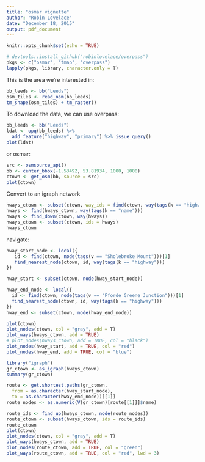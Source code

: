 ```yaml
---
title: "osmar vignette"
author: "Robin Lovelace"
date: "December 18, 2015"
output: pdf_document
---
```


```r
knitr::opts_chunk$set(echo = TRUE)
```

```r
# devtools::install_github("robinlovelace/overpass")
pkgs <- c("osmar", "tmap", "overpass")
lapply(pkgs, library, character.only = T)
```

This is the area we're interested in:

```r
bb_leeds <- bb("Leeds")
osm_tiles <- read_osm(bb_leeds)
tm_shape(osm_tiles) + tm_raster()
```

To download the data, we can use overpass:

```r
bb_leeds <- bb("Leeds")
ldat <- opq(bb_leeds) %>%
  add_feature("highway", "primary") %>% issue_query()
plot(ldat)
```

or osmar:

```r
src <- osmsource_api()
bb <- center_bbox(-1.53492, 53.81934, 1000, 1000)
ctown <- get_osm(bb, source = src)
plot(ctown)
```

Convert to an igraph network

```r
hways_ctown <- subset(ctown, way_ids = find(ctown, way(tags(k == "highway"))))
hways <- find(hways_ctown, way(tags(k == "name")))
hways <- find_down(ctown, way(hways))
hways_ctown <- subset(ctown, ids = hways)
hways_ctown
```

navigate:

```r
hway_start_node <- local({
   id <- find(ctown, node(tags(v == "Sholebroke Mount")))[1]
   find_nearest_node(ctown, id, way(tags(k == "highway")))
})

hway_start <- subset(ctown, node(hway_start_node))

hway_end_node <- local({
  id <- find(ctown, node(tags(v == "Fforde Greene Junction")))[1]
  find_nearest_node(ctown, id, way(tags(k == "highway")))
})
hway_end <- subset(ctown, node(hway_end_node))
```


```r
plot(ctown)
plot_nodes(ctown, col = "gray", add = T)
plot_ways(hways_ctown, add = TRUE)
# plot_nodes(hways_ctown, add = TRUE, col = "black")
plot_nodes(hway_start, add = TRUE, col = "red")
plot_nodes(hway_end, add = TRUE, col = "blue")
```

```r
library("igraph")
gr_ctown <- as_igraph(hways_ctown)
summary(gr_ctown)
```


```r
route <- get.shortest.paths(gr_ctown,
  from = as.character(hway_start_node),
  to = as.character(hway_end_node))[[1]]
route_nodes <- as.numeric(V(gr_ctown)[route[[1]]]$name)
```

```r

route_ids <- find_up(hways_ctown, node(route_nodes))
route_ctown <- subset(hways_ctown, ids = route_ids)
route_ctown
plot(ctown)
plot_nodes(ctown, col = "gray", add = T)
plot_ways(hways_ctown, add = TRUE)
plot_nodes(route_ctown, add = TRUE, col = "green")
plot_ways(route_ctown, add = TRUE, col = "red", lwd = 3)
```






